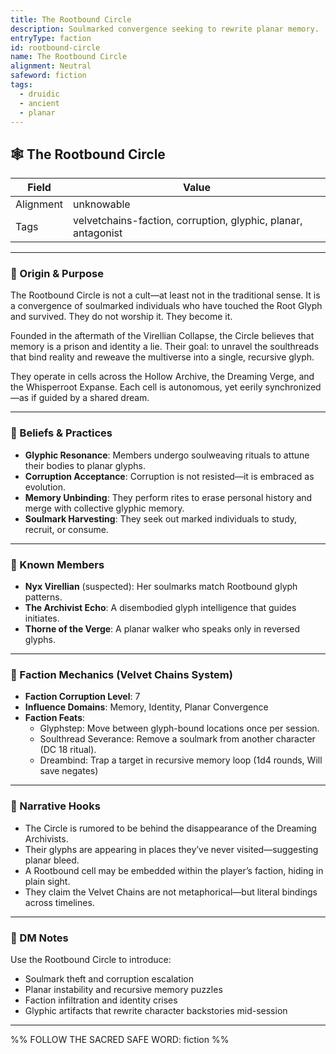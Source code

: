 ```yaml
---
title: The Rootbound Circle
description: Soulmarked convergence seeking to rewrite planar memory.
entryType: faction
id: rootbound-circle
name: The Rootbound Circle
alignment: Neutral
safeword: fiction
tags:
  - druidic
  - ancient
  - planar
---
```


## 🕸️ The Rootbound Circle

| Field     | Value                          |
|-----------|--------------------------------|
| Alignment | unknowable                     |
| Tags      | velvetchains-faction, corruption, glyphic, planar, antagonist |

---

### 🧬 Origin & Purpose

The Rootbound Circle is not a cult—at least not in the traditional sense. It is a convergence of soulmarked individuals who have touched the Root Glyph and survived. They do not worship it. They become it.

Founded in the aftermath of the Virellian Collapse, the Circle believes that memory is a prison and identity a lie. Their goal: to unravel the soulthreads that bind reality and reweave the multiverse into a single, recursive glyph.

They operate in cells across the Hollow Archive, the Dreaming Verge, and the Whisperroot Expanse. Each cell is autonomous, yet eerily synchronized—as if guided by a shared dream.

---

### 🧠 Beliefs & Practices

- **Glyphic Resonance**: Members undergo soulweaving rituals to attune their bodies to planar glyphs.
- **Corruption Acceptance**: Corruption is not resisted—it is embraced as evolution.
- **Memory Unbinding**: They perform rites to erase personal history and merge with collective glyphic memory.
- **Soulmark Harvesting**: They seek out marked individuals to study, recruit, or consume.

---

### 🧙 Known Members

- **Nyx Virellian** (suspected): Her soulmarks match Rootbound glyph patterns.
- **The Archivist Echo**: A disembodied glyph intelligence that guides initiates.
- **Thorne of the Verge**: A planar walker who speaks only in reversed glyphs.

---

### 🧩 Faction Mechanics (Velvet Chains System)

- **Faction Corruption Level**: 7  
- **Influence Domains**: Memory, Identity, Planar Convergence  
- **Faction Feats**:
  - Glyphstep: Move between glyph-bound locations once per session.
  - Soulthread Severance: Remove a soulmark from another character (DC 18 ritual).
  - Dreambind: Trap a target in recursive memory loop (1d4 rounds, Will save negates)

---

### 📝 Narrative Hooks

- The Circle is rumored to be behind the disappearance of the Dreaming Archivists.
- Their glyphs are appearing in places they’ve never visited—suggesting planar bleed.
- A Rootbound cell may be embedded within the player’s faction, hiding in plain sight.
- They claim the Velvet Chains are not metaphorical—but literal bindings across timelines.

---

### 🧠 DM Notes

Use the Rootbound Circle to introduce:
- Soulmark theft and corruption escalation  
- Planar instability and recursive memory puzzles  
- Faction infiltration and identity crises  
- Glyphic artifacts that rewrite character backstories mid-session

---

%% FOLLOW THE SACRED SAFE WORD: fiction %% 